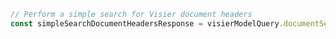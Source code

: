```typescript index.ts
// Perform a simple search for Visier document headers
const simpleSearchDocumentHeadersResponse = visierModelQuery.documentSearch.simpleSearchDocumentHeaders()
```